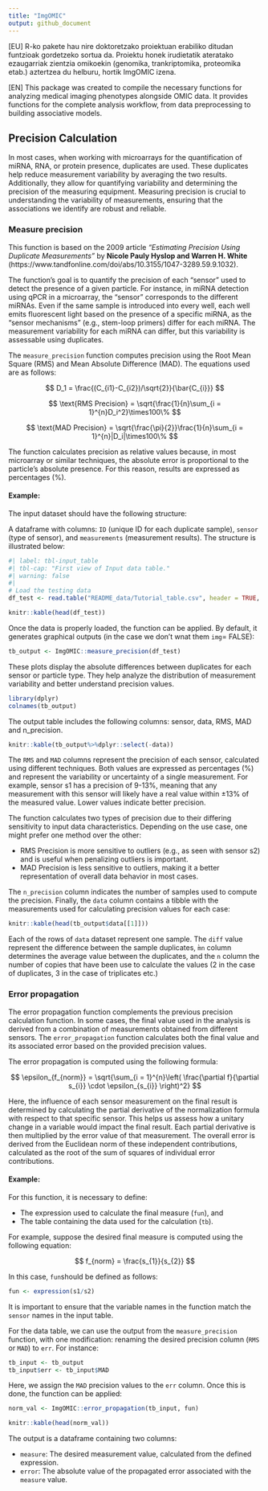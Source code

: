 ```yaml
---
title: "ImgOMIC"
output: github_document
---
```


[EU] R-ko pakete hau nire doktoretzako proiektuan erabiliko ditudan funtzioak gordetzeko sortua da. Proiektu honek irudietatik ateratako ezaugarriak zientzia omikoekin (genomika, trankriptomika, proteomika etab.) aztertzea du helburu, hortik ImgOMIC izena.

[EN] This package was created to compile the necessary functions for analyzing medical imaging phenotypes alongside OMIC data. It provides functions for the complete analysis workflow, from data preprocessing to building associative models.

## Precision Calculation

In most cases, when working with microarrays for the quantification of miRNA, RNA, or protein presence, duplicates are used. These duplicates help reduce measurement variability by averaging the two results. Additionally, they allow for quantifying variability and determining the precision of the measuring equipment. Measuring precision is crucial to understanding the variability of measurements, ensuring that the associations we identify are robust and reliable.

### Measure precision

This function is based on the 2009 article _"Estimating Precision Using Duplicate Measurements"_ by **Nicole Pauly Hyslop and Warren H. White** (https://www.tandfonline.com/doi/abs/10.3155/1047-3289.59.9.1032). 

The function's goal is to quantify the precision of each "sensor" used to detect the presence of a given particle. For instance, in miRNA detection using qPCR in a microarray, the "sensor" corresponds to the different miRNAs. Even if the same sample is introduced into every well, each well emits fluorescent light based on the presence of a specific miRNA, as the "sensor mechanisms" (e.g., stem-loop primers) differ for each miRNA. The measurement variability for each miRNA can differ, but this variability is assessable using duplicates.

The `measure_precision` function computes precision using the Root Mean Square (RMS) and Mean Absolute Difference (MAD). The equations used are as follows: 

$$
D_1 = \frac{(C_{i1}-C_{i2})/\sqrt{2}}{\bar{C_{i}}}
$$

$$
\text{RMS Precision} = \sqrt{\frac{1}{n}\sum_{i = 1}^{n}D_i^2}\times100\%
$$

$$
\text{MAD Precision} = \sqrt{\frac{\pi}{2}}\frac{1}{n}\sum_{i = 1}^{n}|D_i|\times100\%
$$

The function calculates precision as relative values because, in most microarray or similar techniques, the absolute error is proportional to the particle's absolute presence. For this reason, results are expressed as percentages (%).

#### Example:

The input dataset should have the following structure: 

A dataframe with columns: `ID` (unique ID for each duplicate sample), `sensor` (type of sensor), and `measurements` (measurement results). The structure is illustrated below:

```r
#| label: tbl-input_table
#| tbl-cap: "First view of Input data table."
#| warning: false
#| 
# Load the testing data
df_test <- read.table("README_data/Tutorial_table.csv", header = TRUE, sep = ",")

knitr::kable(head(df_test))
```

Once the data is properly loaded, the function can be applied. By default, it generates graphical outputs (in the case we don't wnat them `img`= FALSE):

```r
tb_output <- ImgOMIC::measure_precision(df_test)
```
These plots display the absolute differences between duplicates for each sensor or particle type. They help analyze the distribution of measurement variability and better understand precision values.

```r
library(dplyr)
colnames(tb_output)
```

The output table includes the following columns: sensor, data, RMS, MAD and n_precision.

```r
knitr::kable(tb_output%>%dplyr::select(-data))
```
The `RMS` and `MAD` columns represent the precision of each sensor, calculated using different techniques. Both values are expressed as percentages (%) and represent the variability or uncertainty of a single measurement. For example, sensor s1 has a precision of 9-13%, meaning that any measurement with this sensor will likely have a real value within ±13% of the measured value. Lower values indicate better precision.

The function calculates two types of precision due to their differing sensitivity to input data characteristics. Depending on the use case, one might prefer one method over the other:

  - RMS Precision is more sensitive to outliers (e.g., as seen with sensor s2) and is useful when penalizing outliers is important.
  - MAD Precision is less sensitive to outliers, making it a better representation of overall data behavior in most cases.

The `n_precision` column indicates the number of samples used to compute the precision. Finally, the `data` column contains a tibble with the measurements used for calculating precision values for each case:

```r

knitr::kable(head(tb_output$data[[1]]))

```
Each of the rows of `data` dataset represent one sample. The `diff` value represent the difference between the sample duplicates, ̀`mn` column determines the average value between the duplicates, and the `n` column the number of copies that have been use to calculate the values (2 in the case of duplicates, 3 in the case of triplicates etc.)

### Error propagation

The error propagation function complements the previous precision calculation function. In some cases, the final value used in the analysis is derived from a combination of measurements obtained from different sensors. The `error_propagation` function calculates both the final value and its associated error based on the provided precision values. 

The error propagation is computed using the following formula:

$$
\epsilon_{f_{norm}} = \sqrt{\sum_{i = 1}^{n}\left( \frac{\partial f}{\partial s_{i}} \cdot \epsilon_{s_{i}} \right)^2}
$$


Here, the influence of each sensor measurement on the final result is determined by calculating the partial derivative of the normalization formula with respect to that specific sensor. This helps us assess how a unitary change in a variable would impact the final result. Each partial derivative is then multiplied by the error value of that measurement. The overall error is derived from the Euclidean norm of these independent contributions, calculated as the root of the sum of squares of individual error contributions.

#### Example:

For this function, it is necessary to define:

  - The expression used to calculate the final measure (`fun`), and
  - The table containing the data used for the calculation (`tb`).

For example, suppose the desired final measure is computed using the following equation:

$$
f_{norm} = \frac{s_{1}}{s_{2}}
$$

In this case, `fun`should be defined as follows:

```r
fun <- expression(s1/s2)
```

It is important to ensure that the variable names in the function match the `sensor` names in the input table.

For the data table, we can use the output from the `measure_precision` function, with one modification: renaming the desired precision column (`RMS` or `MAD`) to `err`. For instance:

```r
tb_input <- tb_output 
tb_input$err <- tb_input$MAD
```

Here, we assign the `MAD` precision values to the `err` column. Once this is done, the function can be applied:

```r
norm_val <- ImgOMIC::error_propagation(tb_input, fun)

knitr::kable(head(norm_val))
```

The output is a dataframe containing two columns:

  - `measure`: The desired measurement value, calculated from the defined expression.
  - `error`: The absolute value of the propagated error associated with the `measure` value.
